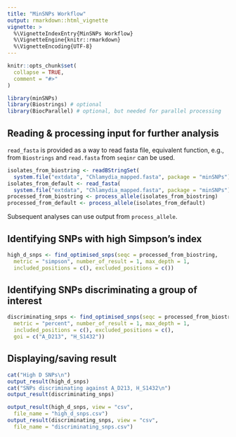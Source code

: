 ```yaml
---
title: "MinSNPs Workflow"
output: rmarkdown::html_vignette
vignette: >
  %\VignetteIndexEntry{MinSNPs Workflow}
  %\VignetteEngine{knitr::rmarkdown}
  %\VignetteEncoding{UTF-8}
---
```


```r
knitr::opts_chunk$set(
  collapse = TRUE,
  comment = "#>"
)
```

```r
library(minSNPs)
library(Biostrings) # optional
library(BiocParallel) # optional, but needed for parallel processing
```
## Reading & processing input for further analysis
`read_fasta` is provided as a way to read fasta file, equivalent function, e.g.,
from `Biostrings` and `read.fasta` from `seqinr` can be used.
```r
isolates_from_biostring <- readBStringSet(
  system.file("extdata", "Chlamydia_mapped.fasta", package = "minSNPs"))
isolates_from_default <- read_fasta(
  system.file("extdata", "Chlamydia_mapped.fasta", package = "minSNPs"))
processed_from_biostring <- process_allele(isolates_from_biostring)
processed_from_default <- process_allele(isolates_from_default)
```
Subsequent analyses can use output from `process_allele`.

## Identifying SNPs with high Simpson's index
```r
high_d_snps <- find_optimised_snps(seqc = processed_from_biostring,
  metric = "simpson", number_of_result = 1, max_depth = 1,
  included_positions = c(), excluded_positions = c())
```
## Identifying SNPs discriminating a group of interest
```r
discriminating_snps <- find_optimised_snps(seqc = processed_from_biostring,
  metric = "percent", number_of_result = 1, max_depth = 1,
  included_positions = c(), excluded_positions = c(),
  goi = c("A_D213", "H_S1432"))
```
## Displaying/saving result
```r
cat("High D SNPs\n")
output_result(high_d_snps)
cat("SNPs discriminating against A_D213, H_S1432\n")
output_result(discriminating_snps)
```
```r
output_result(high_d_snps, view = "csv",
  file_name = "high_d_snps.csv")
output_result(discriminating_snps, view = "csv",
  file_name = "discriminating_snps.csv")
```